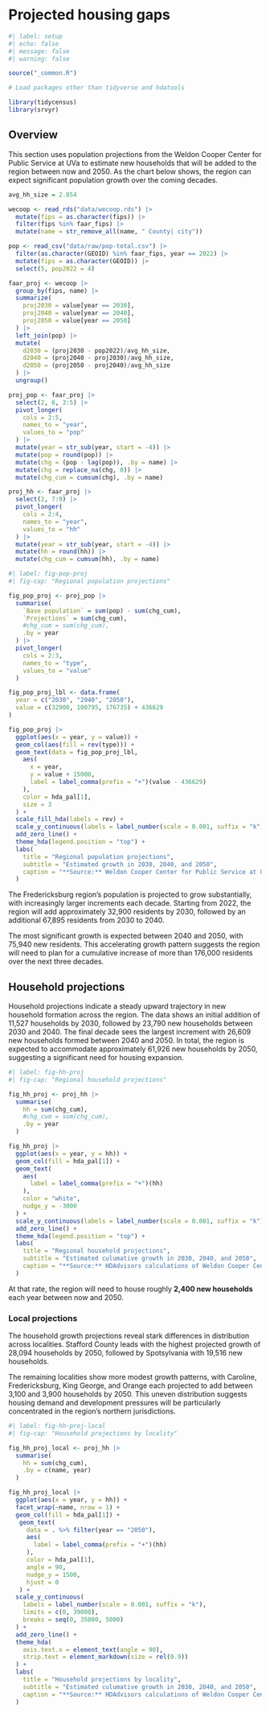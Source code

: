 # Projected housing gaps {#sec-projected-gaps}

```r
#| label: setup
#| echo: false
#| message: false
#| warning: false

source("_common.R")

# Load packages other than tidyverse and hdatools

library(tidycensus)
library(srvyr)

```

## Overview

This section uses population projections from the Weldon Cooper Center for Public Service at UVa to estimate new households that will be added to the region between now and 2050. As the chart below shows, the region can expect significant population growth over the coming decades.

```r

avg_hh_size = 2.854

wecoop <- read_rds("data/wecoop.rds") |> 
  mutate(fips = as.character(fips)) |> 
  filter(fips %in% faar_fips) |> 
  mutate(name = str_remove_all(name, " County| city"))

pop <- read_csv("data/raw/pop-total.csv") |> 
  filter(as.character(GEOID) %in% faar_fips, year == 2022) |> 
  mutate(fips = as.character(GEOID)) |> 
  select(5, pop2022 = 4) 

faar_proj <- wecoop |> 
  group_by(fips, name) |> 
  summarize(
    proj2030 = value[year == 2030],
    proj2040 = value[year == 2040],
    proj2050 = value[year == 2050]
  ) |> 
  left_join(pop) |> 
  mutate(
    d2030 = (proj2030 - pop2022)/avg_hh_size,
    d2040 = (proj2040 - proj2030)/avg_hh_size,
    d2050 = (proj2050 - proj2040)/avg_hh_size
  ) |> 
  ungroup()

proj_pop <- faar_proj |> 
  select(2, 6, 3:5) |> 
  pivot_longer(
    cols = 2:5,
    names_to = "year",
    values_to = "pop"
  ) |> 
  mutate(year = str_sub(year, start = -4)) |> 
  mutate(pop = round(pop)) |> 
  mutate(chg = (pop - lag(pop)), .by = name) |> 
  mutate(chg = replace_na(chg, 0)) |> 
  mutate(chg_cum = cumsum(chg), .by = name) 

proj_hh <- faar_proj |> 
  select(2, 7:9) |> 
  pivot_longer(
    cols = 2:4,
    names_to = "year",
    values_to = "hh"
  ) |> 
  mutate(year = str_sub(year, start = -4)) |> 
  mutate(hh = round(hh)) |> 
  mutate(chg_cum = cumsum(hh), .by = name) 

```

```r
#| label: fig-pop-proj
#| fig-cap: "Regional population projections"

fig_pop_proj <- proj_pop |> 
  summarise(
    `Base population` = sum(pop) - sum(chg_cum),
    `Projections` = sum(chg_cum),
    #chg_cum = sum(chg_cum),
    .by = year
  ) |> 
  pivot_longer(
    cols = 2:3,
    names_to = "type",
    values_to = "value"
  )

fig_pop_proj_lbl <- data.frame(
  year = c("2030", "2040", "2050"),
  value = c(32900, 100795, 176735) + 436629
)

fig_pop_proj |> 
  ggplot(aes(x = year, y = value)) +
  geom_col(aes(fill = rev(type))) +
  geom_text(data = fig_pop_proj_lbl,
    aes(
      x = year,
      y = value + 15000,
      label = label_comma(prefix = "+")(value - 436629)
    ),
    color = hda_pal[1],
    size = 3
  ) +
  scale_fill_hda(labels = rev) +
  scale_y_continuous(labels = label_number(scale = 0.001, suffix = "k")) +
  add_zero_line() +
  theme_hda(legend.position = "top") +
  labs(
    title = "Regional population projections",
    subtitle = "Estimated growth in 2030, 2040, and 2050",
    caption = "**Source:** Weldon Cooper Center for Public Service at UVa."
  )

```

The Fredericksburg region's population is projected to grow substantially, with increasingly larger increments each decade. Starting from 2022, the region will add approximately 32,900 residents by 2030, followed by an additional 67,895 residents from 2030 to 2040.

The most significant growth is expected between 2040 and 2050, with 75,940 new residents. This accelerating growth pattern suggests the region will need to plan for a cumulative increase of more than 176,000 residents over the next three decades.

## Household projections

Household projections indicate a steady upward trajectory in new household formation across the region. The data shows an initial addition of 11,527 households by 2030, followed by 23,790 new households between 2030 and 2040. The final decade sees the largest increment with 26,609 new households formed between 2040 and 2050. In total, the region is expected to accommodate approximately 61,926 new households by 2050, suggesting a significant need for housing expansion.

```r
#| label: fig-hh-proj
#| fig-cap: "Regional household projections"

fig_hh_proj <- proj_hh |> 
  summarise(
    hh = sum(chg_cum),
    #chg_cum = sum(chg_cum),
    .by = year
  ) 

fig_hh_proj |> 
  ggplot(aes(x = year, y = hh)) +
  geom_col(fill = hda_pal[1]) +
  geom_text(
    aes(
      label = label_comma(prefix = "+")(hh)
    ),
    color = "white",
    nudge_y = -3000
  ) +
  scale_y_continuous(labels = label_number(scale = 0.001, suffix = "k")) +
  add_zero_line() +
  theme_hda(legend.position = "top") +
  labs(
    title = "Regional household projections",
    subtitle = "Estimated culumative growth in 2030, 2040, and 2050",
    caption = "**Source:** HDAdvisors calculations of Weldon Cooper Center for Public Service at UVa projections."
  )

```

At that rate, the region will need to house roughly **2,400 new households** each year between now and 2050.

### Local projections

The household growth projections reveal stark differences in distribution across localities. Stafford County leads with the highest projected growth of 28,094 households by 2050, followed by Spotsylvania with 19,516 new households.

The remaining localities show more modest growth patterns, with Caroline, Fredericksburg, King George, and Orange each projected to add between 3,100 and 3,900 households by 2050. This uneven distribution suggests housing demand and development pressures will be particularly concentrated in the region's northern jurisdictions.

```r
#| label: fig-hh-proj-local
#| fig-cap: "Household projections by locality"

fig_hh_proj_local <- proj_hh |> 
  summarise(
    hh = sum(chg_cum),
    .by = c(name, year)
  ) 

fig_hh_proj_local |> 
  ggplot(aes(x = year, y = hh)) +
  facet_wrap(~name, nrow = 1) +
  geom_col(fill = hda_pal[1]) +
   geom_text(
     data = . %>% filter(year == "2050"),
     aes(
       label = label_comma(prefix = "+")(hh)
     ),
     color = hda_pal[1],
     angle = 90,
     nudge_y = 1500,
     hjust = 0
   ) +
  scale_y_continuous(
    labels = label_number(scale = 0.001, suffix = "k"),
    limits = c(0, 39000),
    breaks = seq(0, 35000, 5000)
  ) +
  add_zero_line() +
  theme_hda(
    axis.text.x = element_text(angle = 90),
    strip.text = element_markdown(size = rel(0.9))
  ) +
  labs(
    title = "Household projections by locality",
    subtitle = "Estimated culumative growth in 2030, 2040, and 2050",
    caption = "**Source:** HDAdvisors calculations of Weldon Cooper Center for Public Service at UVa projections."
  )

```


